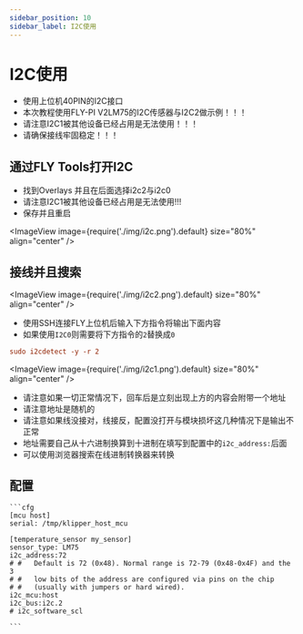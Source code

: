 ```yaml
---
sidebar_position: 10
sidebar_label: I2C使用
---
```


# I2C使用

* 使用上位机40PIN的I2C接口
* 本次教程使用FLY-PI V2LM75的I2C传感器与I2C2做示例！！！
* 请注意I2C1被其他设备已经占用是无法使用！！！
* 请确保接线牢固稳定！！！

## 通过FLY Tools打开I2C

* 找到Overlays 并且在后面选择i2c2与i2c0
* 请注意I2C1被其他设备已经占用是无法使用!!!
* 保存并且重启

 <ImageView image={require('./img/i2c.png').default} size="80%" align="center" />


## 接线并且搜索

<ImageView image={require('./img/i2c2.png').default} size="80%" align="center" />

* 使用SSH连接FLY上位机后输入下方指令将输出下面内容
* 如果使用`I2C0`则需要将下方指令的`2`替换成`0`

```cfg
sudo i2cdetect -y -r 2
```

<ImageView image={require('./img/i2c1.png').default} size="80%" align="center" />

* 请注意如果一切正常情况下，回车后是立刻出现上方的内容会附带一个地址
* 请注意地址是随机的
* 请注意如果线没接对，线接反，配置没打开与模块损坏这几种情况下是输出不正常
* 地址需要自己从十六进制换算到十进制在填写到配置中的`i2c_address:`后面
* 可以使用浏览器搜索在线进制转换器来转换

## 配置

    ```cfg
    [mcu host]
    serial: /tmp/klipper_host_mcu

    [temperature_sensor my_sensor]
    sensor_type: LM75
    i2c_address:72
    # #   Default is 72 (0x48). Normal range is 72-79 (0x48-0x4F) and the 3
    # #   low bits of the address are configured via pins on the chip
    # #   (usually with jumpers or hard wired).
    i2c_mcu:host
    i2c_bus:i2c.2
    # i2c_software_scl

    ```